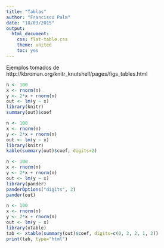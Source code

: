 ```yaml
---
title: "Tablas"
author: "Francisco Palm"
date: "18/03/2015"
output:
  html_document:
    css: flat-table.css
    theme: united
    toc: yes
---
```


Ejemplos tomados de http://kbroman.org/knitr_knutshell/pages/figs_tables.html

```r
n <- 100
x <- rnorm(n)
y <- 2*x + rnorm(n)
out <- lm(y ~ x)
library(knitr)
summary(out)$coef
```

```r
n <- 100
x <- rnorm(n)
y <- 2*x + rnorm(n)
out <- lm(y ~ x)
library(knitr)
kable(summary(out)$coef, digits=2)
```


```r
n <- 100
x <- rnorm(n)
y <- 2*x + rnorm(n)
out <- lm(y ~ x)
library(pander)
panderOptions("digits", 2)
pander(out)
```

```r
n <- 100
x <- rnorm(n)
y <- 2*x + rnorm(n)
out <- lm(y ~ x)
library(xtable)
tab <- xtable(summary(out)$coef, digits=c(0, 2, 2, 1, 2))
print(tab, type="html")
```
